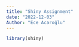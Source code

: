 ```yaml
---
title: "Shiny Assignment"
date: "2022-12-03"
Author: "Ece Acaroğlu"
---
```


```r

library(shiny)


```

